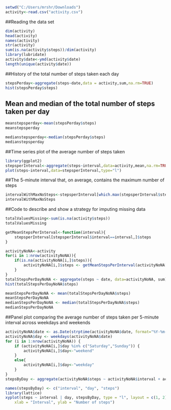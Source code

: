```{r,echo=TRUE}
setwd("C:/Users/mrshr/Downloads")
activity<-read.csv("activity.csv")
```
##Reading the data set
```{r}
dim(activity)
head(activity)
names(activity)
str(activity)
sum(is.na(activity$steps))/dim(activity)
library(lubridate)
activity$date<-ymd(activity$date)
length(unique(activity$date))
```
##History of the total number of steps taken each day
```{r,echo=TRUE}
stepsPerday<-aggregate(steps~date,data = activity,sum,na.rm=TRUE)
hist(stepsPerday$steps)
```
## Mean and median of the total number of steps taken per day
```{r,echo=TRUE}
meanstepsperday<-mean(stepsPerday$steps)
meanstepsperday

medianstepsperday<-median(stepsPerday$steps)
medianstepsperday
```
##Time series plot of the average number of steps taken
```{r,echo=TRUE}
library(ggplot2)
stepsperInterval<-aggregate(steps~interval,data=activity,mean,na.rm=TRUE)
plot(steps~interval,data=stepsperInterval,type="l")
```
##The 5-minute interval that, on average, contains the maximum number of steps
```{r}
intervalWithMaxNoSteps<-stepsperInterval[which.max(stepsperInterval$steps),]$interval
intervalWithMaxNoSteps
```
##Code to describe and show a strategy for imputing missing data
```{r}
totalValuesMissing<-sum(is.na(activity$steps))
totalValuesMissing

getMeanStepsPerInterval<-function(interval){
    stepsperInterval[stepsperInterval$interval==interval,]$steps
}

activityNoNA<-activity
for(i in 1:nrow(activityNoNA)){
    if(is.na(activityNoNA[i,]$steps)){
        activityNoNA[i,]$steps <- getMeanStepsPerInterval(activityNoNA[i,]$interval)
    }
}
totalStepsPerDayNoNA <- aggregate(steps ~ date, data=activityNoNA, sum)
hist(totalStepsPerDayNoNA$steps)

meanStepsPerDayNoNA <- mean(totalStepsPerDayNoNA$steps)
meanStepsPerDayNoNA
medianStepsPerDayNoNA <- median(totalStepsPerDayNoNA$steps)
medianStepsPerDayNoNA
```

##Panel plot comparing the average number of steps taken per 5-minute interval across weekdays and weekends
```{r}
activityNoNA$date <- as.Date(strptime(activityNoNA$date, format="%Y-%m-%d"))
activityNoNA$day <- weekdays(activityNoNA$date)
for (i in 1:nrow(activityNoNA)) {
    if (activityNoNA[i,]$day %in% c("Saturday","Sunday")) {
        activityNoNA[i,]$day<-"weekend"
    }
    else{
        activityNoNA[i,]$day<-"weekday"
    }
}
stepsByDay <- aggregate(activityNoNA$steps ~ activityNoNA$interval + activityNoNA$day, activityNoNA, mean)

names(stepsByDay) <- c("interval", "day", "steps")
library(lattice)
xyplot(steps ~ interval | day, stepsByDay, type = "l", layout = c(1, 2), 
    xlab = "Interval", ylab = "Number of steps")
```



